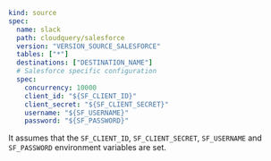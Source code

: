 ```yaml copy
kind: source
spec:
  name: slack
  path: cloudquery/salesforce
  version: "VERSION_SOURCE_SALESFORCE"
  tables: ["*"]
  destinations: ["DESTINATION_NAME"]
  # Salesforce specific configuration
  spec:
    concurrency: 10000
    client_id: "${SF_CLIENT_ID}"
    client_secret: "${SF_CLIENT_SECRET}"
    username: "${SF_USERNAME}"
    password: "${SF_PASSWORD}"
```

It assumes that the `SF_CLIENT_ID`, `SF_CLIENT_SECRET`, `SF_USERNAME` and `SF_PASSWORD` environment variables are set.
